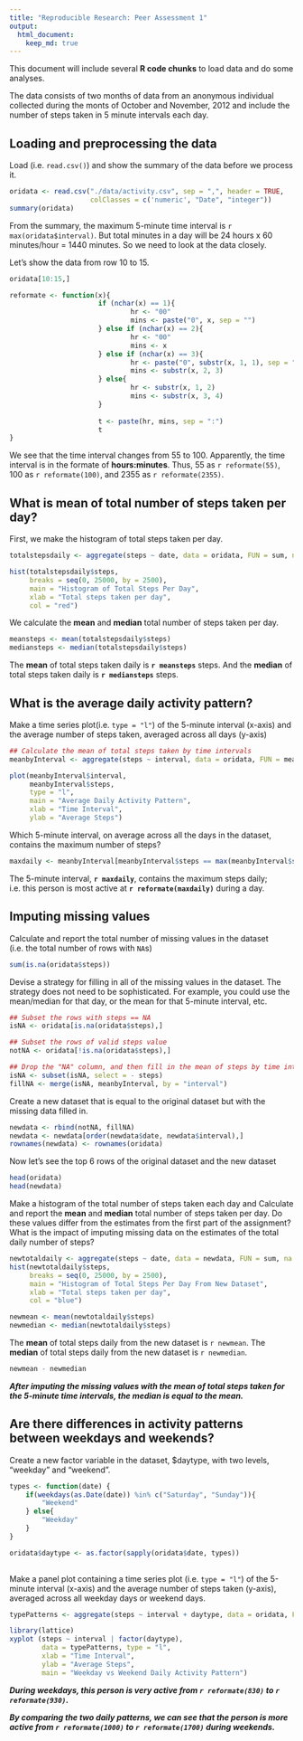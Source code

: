 ```yaml
---
title: "Reproducible Research: Peer Assessment 1"
output: 
  html_document:
    keep_md: true
---
```


This document will include several **R code chunks** to load data and do some analyses. 

The data consists of two months of data from an anonymous individual collected during the monts of October and November, 2012 and include the number of steps taken in 5 minute intervals each day.  


## Loading and preprocessing the data

Load (i.e. `read.csv()`) and show the summary of the data before we process it.

```r
oridata <- read.csv("./data/activity.csv", sep = ",", header = TRUE, 
                    colClasses = c('numeric', "Date", "integer"))
summary(oridata)
```

From the summary, the maximum 5-minute time interval is `r max(oridata$interval)`. But total minutes in a day will be 24 hours x 60 minutes/hour = 1440 minutes. So we need to look at the data closely.

Let's show the data from row 10 to 15.

```r
oridata[10:15,]
```

```r
reformate <- function(x){
                      if (nchar(x) == 1){
                              hr <- "00"
                              mins <- paste("0", x, sep = "")
                      } else if (nchar(x) == 2){
                              hr <- "00"
                              mins <- x
                      } else if (nchar(x) == 3){
                              hr <- paste("0", substr(x, 1, 1), sep = "")
                              mins <- substr(x, 2, 3)
                      } else{
                              hr <- substr(x, 1, 2)
                              mins <- substr(x, 3, 4)
                      }
                      
                      t <- paste(hr, mins, sep = ":")
                      t
}
```

We see that the time interval changes from 55 to 100. Apparently, the time interval is in the formate of **hours:minutes**. Thus, 55 as `r reformate(55)`, 100 as `r reformate(100)`, and 2355 as `r reformate(2355)`.

## What is mean of total number of steps taken per day?

First, we make the histogram of total steps taken per day.

```r
totalstepsdaily <- aggregate(steps ~ date, data = oridata, FUN = sum, na.rm = TRUE)

hist(totalstepsdaily$steps,
     breaks = seq(0, 25000, by = 2500),
     main = "Histogram of Total Steps Per Day",
     xlab = "Total steps taken per day",
     col = "red")
```

We calculate the **mean** and **median** total number of steps taken per day.

```r
meansteps <- mean(totalstepsdaily$steps)
mediansteps <- median(totalstepsdaily$steps)
```

The **mean** of total steps taken daily is **`r meansteps`** steps. And the **median** of total steps taken daily is **`r mediansteps`** steps.

## What is the average daily activity pattern?

Make a time series plot(i.e. `type = "l"`) of the 5-minute interval (x-axis) and the average number of steps taken, averaged across all days (y-axis)

```r

## Calculate the mean of total steps taken by time intervals
meanbyInterval <- aggregate(steps ~ interval, data = oridata, FUN = mean, na.rm = TRUE)

plot(meanbyInterval$interval,
     meanbyInterval$steps,
     type = "l",
     main = "Average Daily Activity Pattern",
     xlab = "Time Interval",
     ylab = "Average Steps")
```

Which 5-minute interval, on average across all the days in the dataset, contains the maximum number of steps?

```r
maxdaily <- meanbyInterval[meanbyInterval$steps == max(meanbyInterval$steps),]$interval
```

The 5-minute interval, **`r maxdaily`**, contains the maximum steps daily; i.e. this person is most active at **`r reformate(maxdaily)`** during a day.

## Imputing missing values

Calculate and report the total number of missing values in the dataset (i.e. the total number of rows with `NA`s)

```r
sum(is.na(oridata$steps))
```

Devise a strategy for filling in all of the missing values in the dataset. The strategy does not need to be sophisticated. For example, you could use the mean/median for that day, or the mean for that 5-minute interval, etc.

```r
## Subset the rows with steps == NA
isNA <- oridata[is.na(oridata$steps),]

## Subset the rows of valid steps value
notNA <- oridata[!is.na(oridata$steps),]

## Drop the "NA" column, and then fill in the mean of steps by time intervals
isNA <- subset(isNA, select = - steps)
fillNA <- merge(isNA, meanbyInterval, by = "interval")
```

Create a new dataset that is equal to the original dataset but with the missing data filled in.

```r
newdata <- rbind(notNA, fillNA)
newdata <- newdata[order(newdata$date, newdata$interval),]
rownames(newdata) <- rownames(oridata)
```

Now let's see the top 6 rows of the original dataset and the new dataset

```r
head(oridata)
head(newdata)
```


Make a histogram of the total number of steps taken each day and Calculate and report the **mean** and **median** total number of steps taken per day. Do these values differ from the estimates from the first part of the assignment? What is the impact of imputing missing data on the estimates of the total daily number of steps?

```r
newtotaldaily <- aggregate(steps ~ date, data = newdata, FUN = sum, na.rm = TRUE)
hist(newtotaldaily$steps,
     breaks = seq(0, 25000, by = 2500),
     main = "Histogram of Total Steps Per Day From New Dataset",
     xlab = "Total steps taken per day",
     col = "blue")
```

```r
newmean <- mean(newtotaldaily$steps)
newmedian <- median(newtotaldaily$steps)
```

The **mean** of total steps daily from the new dataset is `r newmean`.
The **median** of total steps daily from the new dataset is `r newmedian`.

```r
newmean - newmedian
```

***After imputing the missing values with the mean of total steps taken for the 5-minute time intervals, the median is equal to the mean.***

## Are there differences in activity patterns between weekdays and weekends?

Create a new factor variable in the dataset, $daytype, with two levels, "weekday" and "weekend".

```r
types <- function(date) {
    if(weekdays(as.Date(date)) %in% c("Saturday", "Sunday")){
        "Weekend"
    } else{
        "Weekday"
    }
}

oridata$daytype <- as.factor(sapply(oridata$date, types))
 
```

Make a panel plot containing a time series plot (i.e. `type = "l"`) of the 5-minute interval (x-axis) and the average number of steps taken (y-axis), averaged across all weekday days or weekend days.

```r

typePatterns <- aggregate(steps ~ interval + daytype, data = oridata, FUN = mean, na.rm = TRUE)

library(lattice)
xyplot (steps ~ interval | factor(daytype),
        data = typePatterns, type = "l",
        xlab = "Time Interval",
        ylab = "Average Steps",
        main = "Weekday vs Weekend Daily Activity Pattern")
```

***During weekdays, this person is very active from `r reformate(830)` to `r reformate(930)`.***

***By comparing the two daily patterns, we can see that the person is more active from `r reformate(1000)` to `r reformate(1700)` during weekends.***
